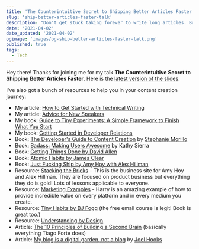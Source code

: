 ```yaml
---
title: 'The Counterintuitive Secret to Shipping Better Articles Faster: Talk Resources'
slug: 'ship-better-articles-faster-talk'
description: "Don't get stuck taking forever to write long articles. Build consistency through small wins."
date: '2021-04-02'
date_updated: '2021-04-02'
ogimage: 'images/og-ship-better-articles-faster-talk.png'
published: true
tags:
  - Tech
---
```


Hey there! Thanks for joining me for my talk **The Counterintuitive Secret to Shipping Better Articles Faster**. Here is the [latest version of the slides](https://speakerdeck.com/samjulien/the-counterintuitive-secret-to-shipping-better-articles-faster).

I've also got a bunch of resources to help you in your content creation journey:

- My article: [How to Get Started with Technical Writing](/how-to-get-started-with-technical-writing)
- My article: [Advice for New Speakers](/advice-for-new-tech-speakers)
- My book: [Guide to Tiny Experiments: A Simple Framework to Finish What You Start](https://learn.samjulien.com/guide-to-tiny-experiments)
- My book: [Getting Started in Developer Relations](http://www.gettingstartedindevrel.com)
- Book: [The Developer's Guide to Content Creation](https://gumroad.com/a/709457011) by [Stephanie Morillo](https://www.stephaniemorillo.co/links)
- Book: [Badass: Making Users Awesome](https://www.amazon.com/Badass-Making-Awesome-Kathy-Sierra/dp/1491919019) by Kathy Sierra
- Book: [Getting Things Done by David Allen](https://www.amazon.com/Getting-Things-Done-Stress-Free-Productivity/dp/0142000280)
- Book: [Atomic Habits by James Clear](https://www.amazon.com/Atomic-Habits-James-Clear-audiobook/dp/B07RFSSYBH/ref=sr_1_2?dchild=1&keywords=atomic+habits&qid=1597766616&s=books&sr=1-2)
- Book: [Just Fucking Ship by Amy Hoy with Alex Hillman](https://stackingthebricks.com/just-fucking-ship/)
- Resource: [Stacking the Bricks](https://stackingthebricks.com/) - This is the business site for Amy Hoy and Alex Hillman. They are focused on product business but everything they do is gold! Lots of lessons applicable to everyone.
- Resource: [Marketing Examples](https://marketingexamples.com/) - Harry is an amazing example of how to provide incredible value on every platform and in every medium you create.
- Resource: [Tiny Habits by BJ Fogg](https://www.tinyhabits.com/) (the free email course is legit! Book is great too.)
- Resource: [Understanding by Design](https://cft.vanderbilt.edu/guides-sub-pages/understanding-by-design/)
- Article: [The 10 Principles of Building a Second Brain](https://fortelabs.co/blog/the-10-principles-of-building-a-second-brain/) (basically everything Tiago Forte does)
- Article: [My blog is a digital garden, not a blog](https://joelhooks.com/digital-garden) by [Joel Hooks](https://twitter.com/jhooks)
